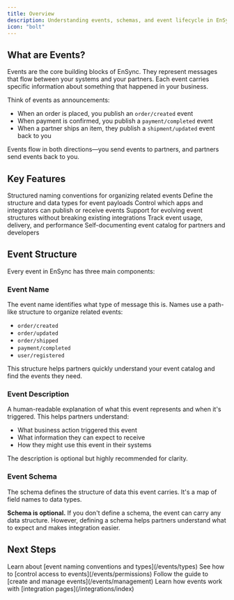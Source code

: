 ```yaml
---
title: Overview
description: Understanding events, schemas, and event lifecycle in EnSync
icon: "bolt"
---
```


## What are Events?

Events are the core building blocks of EnSync. They represent messages that flow between your systems and your partners. Each event carries specific information about something that happened in your business.

Think of events as announcements:
- When an order is placed, you publish an `order/created` event
- When payment is confirmed, you publish a `payment/completed` event
- When a partner ships an item, they publish a `shipment/updated` event back to you

Events flow in both directions—you send events to partners, and partners send events back to you.

## Key Features

<CardGroup cols={3}>
  <Card title="Event Types" icon="tag">
    Structured naming conventions for organizing related events
  </Card>
  
  <Card title="Event Schemas" icon="table-list">
    Define the structure and data types for event payloads
  </Card>
  
  <Card title="Permissions" icon="shield-check">
    Control which apps and integrators can publish or receive events
  </Card>
  
  <Card title="Versioning" icon="code-branch">
    Support for evolving event structures without breaking existing integrations
  </Card>
  
  <Card title="Monitoring" icon="chart-line">
    Track event usage, delivery, and performance
  </Card>
  
  <Card title="Documentation" icon="book">
    Self-documenting event catalog for partners and developers
  </Card>
</CardGroup>

## Event Structure

Every event in EnSync has three main components:

### Event Name

The event name identifies what type of message this is. Names use a path-like structure to organize related events:

- `order/created`
- `order/updated`
- `order/shipped`
- `payment/completed`
- `user/registered`

This structure helps partners quickly understand your event catalog and find the events they need.

### Event Description

A human-readable explanation of what this event represents and when it's triggered. This helps partners understand:
- What business action triggered this event
- What information they can expect to receive
- How they might use this event in their systems

The description is optional but highly recommended for clarity.

### Event Schema

The schema defines the structure of data this event carries. It's a map of field names to data types.

**Schema is optional.** If you don't define a schema, the event can carry any data structure. However, defining a schema helps partners understand what to expect and makes integration easier.

## Next Steps

<Steps>
  <Step title="Explore Event Types">
    Learn about [event naming conventions and types](/events/types)
  </Step>
  
  <Step title="Understand Event Permissions">
    See how to [control access to events](/events/permissions)
  </Step>
  
  <Step title="Create Your First Event">
    Follow the guide to [create and manage events](/events/management)
  </Step>
  
  <Step title="Connect with Integrations">
    Learn how events work with [integration pages](/integrations/index)
  </Step>
</Steps>
